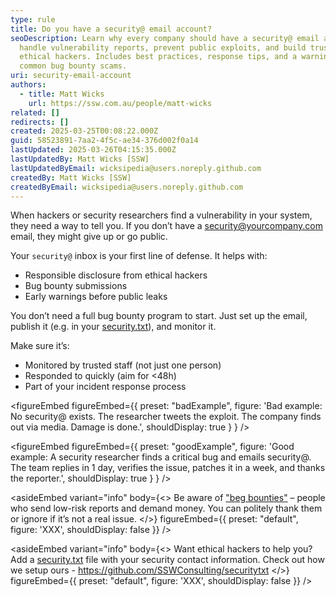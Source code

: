 ```yaml
---
type: rule
title: Do you have a security@ email account?
seoDescription: Learn why every company should have a security@ email address to
  handle vulnerability reports, prevent public exploits, and build trust with
  ethical hackers. Includes best practices, response tips, and a warning about
  common bug bounty scams.
uri: security-email-account
authors:
  - title: Matt Wicks
    url: https://ssw.com.au/people/matt-wicks
related: []
redirects: []
created: 2025-03-25T00:08:22.000Z
guid: 58523891-7aa2-4f5c-ae34-376d002f0a14
lastUpdated: 2025-03-26T04:15:35.000Z
lastUpdatedBy: Matt Wicks [SSW]
lastUpdatedByEmail: wicksipedia@users.noreply.github.com
createdBy: Matt Wicks [SSW]
createdByEmail: wicksipedia@users.noreply.github.com
---
```

When hackers or security researchers find a vulnerability in your system, they need a way to tell you. If you don’t have a security@yourcompany.com email, they might give up or go public.

Your `security@` inbox is your first line of defense.
It helps with:

* Responsible disclosure from ethical hackers
* Bug bounty submissions
* Early warnings before public leaks

You don’t need a full bug bounty program to start. Just set up the email, publish it (e.g. in your [security.txt](https://securitytxt.org)), and monitor it.

Make sure it’s:

* Monitored by trusted staff (not just one person)
* Responded to quickly (aim for <48h)
* Part of your incident response process


<figureEmbed figureEmbed={{
  preset: "badExample",
  figure: 'Bad example: No security@ exists. The researcher tweets the exploit. The company finds out via media. Damage is done.',
  shouldDisplay: true
} } />


<figureEmbed figureEmbed={{
  preset: "goodExample",
  figure: 'Good example: A security researcher finds a critical bug and emails security@. The team replies in 1 day, verifies the issue, patches it in a week, and thanks the reporter.',
  shouldDisplay: true
} } />


<asideEmbed
  variant="info"
  body={<>
    Be aware of ["beg bounties"](https://www.troyhunt.com/beg-bounties/) – people who send low-risk reports and demand money. You can politely thank them or ignore if it’s not a real issue.
  </>}
  figureEmbed={{
    preset: "default",
    figure: 'XXX',
    shouldDisplay: false
  }}
/>

<asideEmbed
  variant="info"
  body={<>
    Want ethical hackers to help you? Add a [security.txt](https://securitytxt.org) file with your security contact information. Check out how we setup ours - https://github.com/SSWConsulting/securitytxt
  </>}
  figureEmbed={{
    preset: "default",
    figure: 'XXX',
    shouldDisplay: false
  }}
/>
